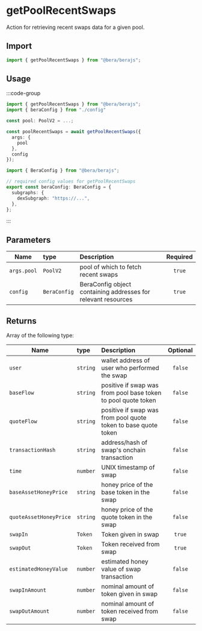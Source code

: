 # getPoolRecentSwaps

Action for retrieving recent swaps data for a given pool.

## Import

```ts
import { getPoolRecentSwaps } from "@bera/berajs";
```

## Usage

:::code-group

```ts [example.ts] filename="example.ts"
import { getPoolRecentSwaps } from "@bera/berajs";
import { beraConfig } from "./config"

const pool: PoolV2 = ...;

const poolRecentSwaps = await getPoolRecentSwaps({
  args: {
    pool
  },
  config
});
```

```ts twoslash [config.ts] filename="config.ts"
import { BeraConfig } from "@bera/berajs";

// required config values for getPoolRecentSwaps
export const beraConfig: BeraConfig = {
  subgraphs: {
    dexSubgraph: "https://...",
  },
};
```

:::

## Parameters

| Name        | type         | Description                                                   | Required |
| ----------- | :----------- | :------------------------------------------------------------ | :------: |
| `args.pool` | `PoolV2`     | pool of which to fetch recent swaps                           |  `true`  |
| `config`    | `BeraConfig` | BeraConfig object containing addresses for relevant resources |  `true`  |

## Returns

Array of the following type:

| Name                   | type     | Description                                                    | Optional |
| ---------------------- | :------- | :------------------------------------------------------------- | :------: |
| `user`                 | `string` | wallet address of user who performed the swap                  | `false`  |
| `baseFlow`             | `string` | positive if swap was from pool base token to pool quote token  | `false`  |
| `quoteFlow`            | `string` | positive if swap was from pool quote token to base quote token | `false`  |
| `transactionHash`      | `string` | address/hash of swap's onchain transaction                     | `false`  |
| `time`                 | `number` | UNIX timestamp of swap                                         | `false`  |
| `baseAssetHoneyPrice`  | `string` | honey price of the base token in the swap                      | `false`  |
| `quoteAssetHoneyPrice` | `string` | honey price of the quote token in the swap                     | `false`  |
| `swapIn`               | `Token`  | Token given in swap                                            |  `true`  |
| `swapOut`              | `Token`  | Token received from swap                                       |  `true`  |
| `estimatedHoneyValue`  | `number` | estimated honey value of swap transaction                      | `false`  |
| `swapInAmount`         | `number` | nominal amount of token given in swap                          | `false`  |
| `swapOutAmount`        | `number` | nominal amount of token received from swap                     | `false`  |
